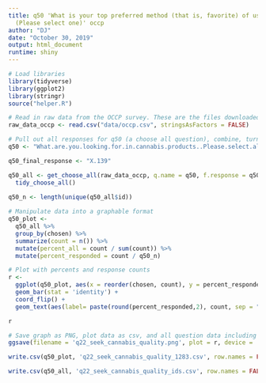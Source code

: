```yaml
---
title: q50 'What is your top preferred method (that is, favorite) of using cannabis?
  (Please select one)' occp
author: "DJ"
date: "October 30, 2019"
output: html_document
runtime: shiny
---
```



```r
# Load libraries
library(tidyverse)
library(ggplot2)
library(stringr)
source("helper.R")
```

```r
# Read in raw data from the OCCP survey. These are the files downloaded from survey monkey saved as a .csv
raw_data_occp <- read.csv("data/occp.csv", stringsAsFactors = FALSE)
```

```r
# Pull out all responses for q50 (a choose all question), combine, turn into a tidy data format for further processing then determine 'question n'
q50 <- "What.are.you.looking.for.in.cannabis.products..Please.select.all.that.apply."

q50_final_response <- "X.139"

q50_all <- get_choose_all(raw_data_occp, q.name = q50, f.response = q50_final_response) %>%
  tidy_choose_all()
  
q50_n <- length(unique(q50_all$id))
```

```r
# Manipulate data into a graphable format
q50_plot <-
  q50_all %>%
  group_by(chosen) %>%
  summarize(count = n()) %>%
  mutate(percent_all = count / sum(count)) %>%
  mutate(percent_responded = count / q50_n)
```

```r
# Plot with percents and response counts
r <- 
  ggplot(q50_plot, aes(x = reorder(chosen, count), y = percent_responded)) +
  geom_bar(stat = 'identity') +
  coord_flip() +
  geom_text(aes(label= paste(round(percent_responded,2), count, sep = "***")))

r
```

```r
# Save graph as PNG, plot data as csv, and all question data including response IDs as csv (save question n and N at end of plot file as "_x.x")
ggsave(filename = 'q22_seek_cannabis_quality.png', plot = r, device = 'png')

write.csv(q50_plot, 'q22_seek_cannabis_quality_1283.csv', row.names = FALSE)

write.csv(q50_all, 'q22_seek_cannabis_quality_ids.csv', row.names = FALSE)
```

